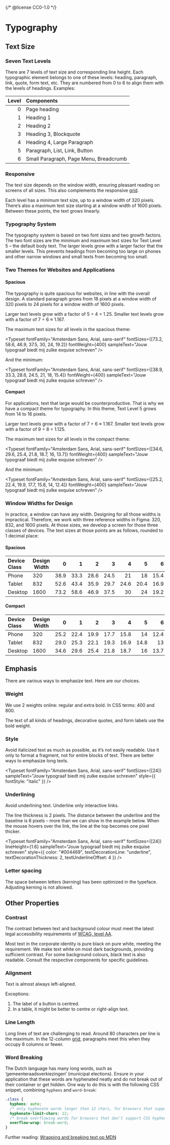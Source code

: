 {/* @license CC0-1.0 */}


<Meta title="Docs/Design Guidelines/Typography" />

# Typography

## Text Size

### Seven Text Levels

There are 7 levels of text size and corresponding line height.
Each typographic element belongs to one of these levels: heading, paragraph, link, quote, form text, etc.
They are numbered from 0 to 6 to align them with the levels of headings.
Examples:

| Level | Components                             |
| ----: | :------------------------------------- |
|     0 | Page heading                           |
|     1 | Heading 1                              |
|     2 | Heading 2                              |
|     3 | Heading 3, Blockquote                  |
|     4 | Heading 4, Large Paragraph             |
|     5 | Paragraph, List, Link, Button          |
|     6 | Small Paragraph, Page Menu, Breadcrumb |

### Responsive

The text size depends on the window width, ensuring pleasant reading on screens of all sizes.
This also complements the responsive [grid](/docs/components-layout-grid--docs).

Each level has a minimum text size, up to a window width of 320 pixels.
There’s also a maximum text size starting at a window width of 1600 pixels.
Between these points, the text grows linearly.

### Typography System

The typography system is based on two font sizes and two growth factors.
The two font sizes are the minimum and maximum text sizes for Text Level 5 – the default body text.
The larger levels grow with a larger factor that the smaller levels.
This prevents headings from becoming too large on phones and other narrow windows and small texts from becoming too small.

### Two Themes for Websites and Applications

#### Spacious

The typography is quite spacious for websites, in line with the overall design.
A standard paragraph grows from 18 pixels at a window width of 320 pixels to 24 pixels for a window width of 1600 pixels.

Larger text levels grow with a factor of 5 ÷ 4 = 1.25.
Smaller text levels grow with a factor of 7 ÷ 6 ≈ 1.167.

The maximum text sizes for all levels in the spacious theme:

<Typeset
  fontFamily="Amsterdam Sans, Arial, sans-serif"
  fontSizes={[73.2, 58.6, 46.9, 37.5, 30, 24, 19.2]}
  fontWeight={400}
  sampleText="Jouw typograaf biedt mij zulke exquise schreven"
/>

And the minimum:

<Typeset
  fontFamily="Amsterdam Sans, Arial, sans-serif"
  fontSizes={[38.9, 33.3, 28.6, 24.5, 21, 18, 15.4]}
  fontWeight={400}
  sampleText="Jouw typograaf biedt mij zulke exquise schreven"
/>

#### Compact

For applications, text that large would be counterproductive.
That is why we have a compact theme for typography.
In this theme, Text Level 5 grows from 14 to 16 pixels.

Larger text levels grow with a factor of 7 ÷ 6 ≈ 1.167.
Smaller text levels grow with a factor of 9 ÷ 8 = 1.125.

The maximum text sizes for all levels in the compact theme:

<Typeset
  fontFamily="Amsterdam Sans, Arial, sans-serif"
  fontSizes={[34.6, 29.6, 25.4, 21.8, 18.7, 16, 13.7]}
  fontWeight={400}
  sampleText="Jouw typograaf biedt mij zulke exquise schreven"
/>

And the minimum:

<Typeset
  fontFamily="Amsterdam Sans, Arial, sans-serif"
  fontSizes={[25.2, 22.4, 19.9, 17.7, 15.8, 14, 12.4]}
  fontWeight={400}
  sampleText="Jouw typograaf biedt mij zulke exquise schreven"
/>

### Window Widths for Design

In practice, a window can have any width.
Designing for all those widths is impractical.
Therefore, we work with three reference widths in Figma: 320, 832, and 1600 pixels.
At those sizes, we develop a screen for those three classes of devices.
The text sizes at those points are as follows, rounded to 1 decimal place:

#### Spacious

| Device Class | Design Width |    0 |    1 |    2 |    3 |    4 |    5 |    6 |
| :----------- | ------------ | ---: | ---: | ---: | ---: | ---: | ---: | ---: |
| Phone        | 320          | 38.9 | 33.3 | 28.6 | 24.5 |   21 |   18 | 15.4 |
| Tablet       | 832          | 52.6 | 43.4 | 35.9 | 29.7 | 24.6 | 20.4 | 16.9 |
| Desktop      | 1600         | 73.2 | 58.6 | 46.9 | 37.5 |   30 |   24 | 19.2 |

#### Compact

| Device Class | Design Width |    0 |    1 |    2 |    3 |    4 |    5 |    6 |
| :----------- | ------------ | ---: | ---: | ---: | ---: | ---: | ---: | ---: |
| Phone        | 320          | 25.2 | 22.4 | 19.9 | 17.7 | 15.8 |   14 | 12.4 |
| Tablet       | 832          | 29.0 | 25.3 | 22.1 | 19.3 | 16.9 | 14.8 |   13 |
| Desktop      | 1600         | 34.6 | 29.6 | 25.4 | 21.8 | 18.7 |   16 | 13.7 |

## Emphasis

There are various ways to emphasize text.
Here are our choices.

### Weight

We use 2 weights online: regular and extra bold.
In CSS terms: 400 and 800.

<Typeset
  fontFamily="Amsterdam Sans, Arial, sans-serif"
  fontSizes={[24]}
  fontWeight={400}
  sampleText="Jouw typograaf biedt mij zulke exquise schreven"
/>

The text of all kinds of headings, decorative quotes, and form labels use the bold weight.

<Typeset
  fontFamily="Amsterdam Sans, Arial, sans-serif"
  fontSizes={[24]}
  fontWeight={800}
  sampleText="Jouw typograaf biedt mij zulke exquise schreven"
/>

### Style

Avoid italicized text as much as possible, as it’s not easily readable.
Use it only to format a fragment, not for entire blocks of text.
There are better ways to emphasize long texts.

<Typeset
  fontFamily="Amsterdam Sans, Arial, sans-serif"
  fontSizes={[24]}
  sampleText="Jouw typograaf biedt mij zulke exquise schreven"
  style={{ fontStyle: "italic" }}
/>

### Underlining

Avoid underlining text.
Underline only interactive links.

The line thickness is 2 pixels.
The distance between the underline and the baseline is 6 pixels –
more than we can show in the example below.
When the mouse hovers over the link, the line at the top becomes one pixel thicker.

<Typeset
  fontFamily="Amsterdam Sans, Arial, sans-serif"
  fontSizes={[24]}
  lineHeight={1.6}
  sampleText="Jouw typograaf biedt mij zulke exquise schreven"
  style={{ color: "#004469", textDecorationLine: "underline", textDecorationThickness: 2, textUnderlineOffset: 4 }}
/>

### Letter spacing

The space between letters (kerning) has been optimized in the typeface.
Adjusting kerning is not allowed.

## Other Properties

### Contrast

The contrast between text and background colour must meet the latest legal accessibility requirements of [WCAG, level AA](https://www.w3.org/WAI/WCAG21/Understanding/contrast-minimum.html).

Most text in the corporate identity is pure black on pure white, meeting the requirement.
We make text white on most dark backgrounds, providing sufficient contrast.
For some background colours, black text is also readable.
Consult the respective components for specific guidelines.

### Alignment

Text is almost always left-aligned.

Exceptions:

1. The label of a button is centred.
2. In a table, it might be better to centre or right-align text.

### Line Length

Long lines of text are challenging to read.
Around 80 characters per line is the maximum.
In the 12-column [grid](/docs/components-layout-grid--docs), paragraphs meet this when they occupy 8 columns or fewer.

### Word Breaking

The Dutch language has many long words, such as ‘gemeenteraadsverkiezingen’ (municipal elections).
Ensure in your application that these words are hyphenated neatly and do not break out of their container or get hidden.
One way to do this is with the following CSS snippet, combining `hyphens` and `word-break`:

```css
.class {
  hyphens: auto;
  /* only hyphenate words longer than 12 chars, for browsers that support it */
  hyphenate-limit-chars: 12;
  /* break overflowing words for browsers that don’t support CSS hyphens */
  overflow-wrap: break-word;
}
```

Further reading: [Wrapping and breaking text op MDN](https://developer.mozilla.org/en-US/docs/Web/CSS/CSS_text/Wrapping_breaking_text)
